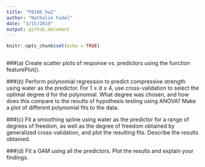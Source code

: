 ```yaml
---
title: "P8106_hw2"
author: "Nathalie Fadel"
date: "3/15/2019"
output: github_document
---
```


```r
knitr::opts_chunk$set(echo = TRUE)
```

```r

```
###(a) Create scatter plots of response vs. predictors using the function featurePlot().

###(b) Perform polynomial regression to predict compressive strength using water as the
predictor. For 1 ≤ d ≤ 4, use cross-validation to select the optimal degree d for
the polynomial. What degree was chosen, and how does this compare to the results
of hypothesis testing using ANOVA? Make a plot of different polynomial fits to the
data.

###(c) Fit a smoothing spline using water as the predictor for a range of degrees of
freedom, as well as the degree of freedom obtained by generalized cross-validation,
and plot the resulting fits. Describe the results obtained.

###(d) Fit a GAM using all the predictors. Plot the results and explain your findings.

